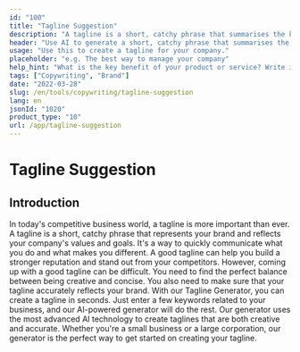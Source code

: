 ```yaml
---
id: "100"
title: "Tagline Suggestion"
description: "A tagline is a short, catchy phrase that summarises the key benefit of a product or service. It is often used in advertising and marketing, and it should be able to capture the essence of the company in a few words."
header: "Use AI to generate a short, catchy phrase that summarises the key benefit of your product or service."
usage: "Use this to create a tagline for your company."
placeholder: "e.g. The best way to manage your company"
help_hint: "What is the key benefit of your product or service? Write it down and we'll turn it into a Tagline."
tags: ["Copywriting", "Brand"]
date: "2022-03-28"
slug: /en/tools/copywriting/tagline-suggestion
lang: en
jsonId: "1020"
product_type: "10"
url: /app/tagline-suggestion
---
```


# Tagline Suggestion

## Introduction

In today's competitive business world, a tagline is more important than ever. A tagline is a short, catchy phrase that represents your brand and reflects your company's values and goals. It's a way to quickly communicate what you do and what makes you different. A good tagline can help you build a stronger reputation and stand out from your competitors. However, coming up with a good tagline can be difficult. You need to find the perfect balance between being creative and concise. You also need to make sure that your tagline accurately reflects your brand. With our Tagline Generator, you can create a tagline in seconds. Just enter a few keywords related to your business, and our AI-powered generator will do the rest. Our generator uses the most advanced AI technology to create taglines that are both creative and accurate. Whether you're a small business or a large corporation, our generator is the perfect way to get started on creating your tagline.
